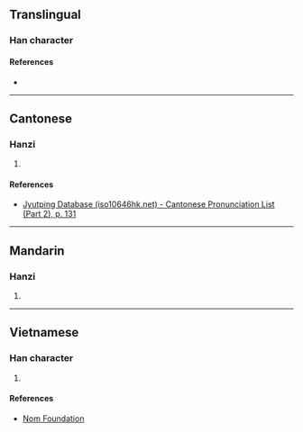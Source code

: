 {{character info/new}}
==Translingual==

===Han character===
{{Han char|rn=75|rad=木|as=11|sn=15|four=45986|canj=DQMC|ids=⿰木責}}

====References====
* {{Han ref|kx=0549.210|dkj=15420|dj=0937.160|hdz=21272.030|uh=6A0D|ud=27149|bh=E5E3|bd=58851}}

----

==Cantonese==

===Hanzi===
{{yue-hanzi|jyut=[[zik1]]|y=jik1}}

# {{defn|lang=yue|sort=木11}}

====References====
* [http://www.iso10646hk.net/jp/document/download.jsp Jyutping Database (iso10646hk.net) - Cantonese Pronunciation List (Part 2), p. 131]

----

==Mandarin==

===Hanzi===
{{cmn-hanzi|pin=[[zé]] ([[ze2]])|wg=tse<sup>2</sup>}}

# {{defn|lang=cmn|sort=木11}}

----

==Vietnamese==

===Han character===
{{vi-readings|rs=木11|hanviet=tích}}

# {{defn|lang=vi|sort=木11}}

====References====
* [http://nomfoundation.org/common/nom_details.php?codepoint=6a0d Nom Foundation]